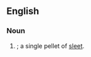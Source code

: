 ==English==

===Noun===
{{en-noun}}

# {{inflection of|ice pellets||s|lang=en}}; a single pellet of [[sleet]].